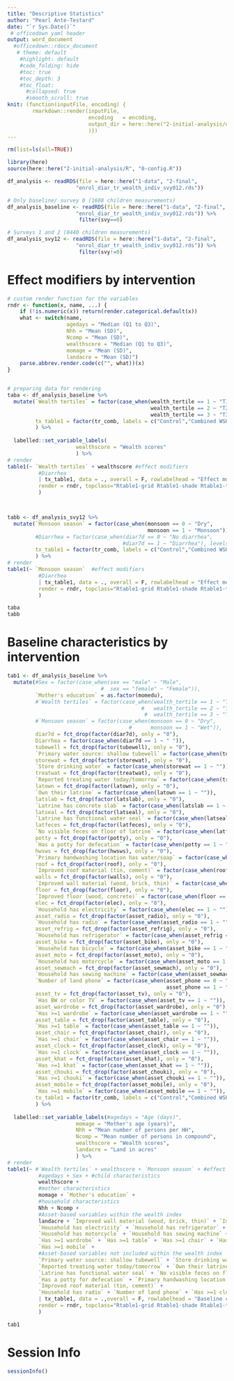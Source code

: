```yaml
---
title: "Descriptive Statistics"
author: "Pearl Ante-Testard"
date: "`r Sys.Date()`"
 # officedown yaml header
output: word_document
  #officedown::rdocx_document
   # theme: default
    #highlight: default
    #code_folding: hide
    #toc: true
    #toc_depth: 3
    #toc_float:
      #collapsed: true
      #smooth_scroll: true
knit: (function(inputFile, encoding) {
        rmarkdown::render(inputFile, 
                          encoding   = encoding, 
                          output_dir = here::here("2-initial-analysis/output")
                          )})
---
```



```r

rm(list=ls(all=TRUE))

```

```r

library(here)
source(here::here("2-initial-analysis/R", "0-config.R"))

```

```r

df_analysis <- readRDS(file = here::here("1-data", "2-final",
                      "enrol_diar_tr_wealth_indiv_svy012.rds"))

# Only baseline/ survey 0 (1608 children measurements)
df_analysis_baseline <- readRDS(file = here::here("1-data", "2-final",
                      "enrol_diar_tr_wealth_indiv_svy012.rds")) %>%
                       filter(svy==0)

# Surveys 1 and 2 (8440 children measurements)
df_analysis_svy12 <- readRDS(file = here::here("1-data", "2-final",
                      "enrol_diar_tr_wealth_indiv_svy012.rds")) %>%
                       filter(svy!=0) 

```


# Effect modifiers by intervention

```r

# custom render function for the variables
rndr <- function(x, name, ...) {
    if (!is.numeric(x)) return(render.categorical.default(x))
    what <- switch(name,
                   agedays = "Median (Q1 to Q3)",
                   Nhh = "Mean (SD)",
                   Ncomp = "Mean (SD)",
                   wealthscore = "Median (Q1 to Q3)",
                   momage = "Mean (SD)",
                   landacre = "Mean (SD)")
    parse.abbrev.render.code(c("", what))(x)
}


# preparing data for rendering
taba <- df_analysis_baseline %>%
  mutate(`Wealth tertiles` = factor(case_when(wealth_tertile == 1 ~ "T1",
                                              wealth_tertile == 2 ~ "T2",
                                              wealth_tertile == 3 ~ "T3")),
         tx_table1 = factor(tr_comb, labels = c("Control","Combined WSH + WSHN"))
         ) %>%
  
  labelled::set_variable_labels(
                      wealthscore = "Wealth scores"
                      ) %>%
# render
table1(~ `Wealth tertiles` + wealthscore #effect modifiers
          #Diarrhea
          | tx_table1, data = ., overall = F, rowlabelhead = "Effect modifiers (baseline)",
          render = rndr, topclass="Rtable1-grid Rtable1-shade Rtable1-times Rtable1-row"
          ) 



tabb <- df_analysis_svy12 %>%
  mutate(`Monsoon season` = factor(case_when(monsoon == 0 ~ "Dry",
                                             monsoon == 1 ~ "Monsoon")),
         #Diarrhea = factor(case_when(diar7d == 0 ~ "No diarrhea",
                                     #diar7d == 1 ~ "Diarrhea"), levels = c("No diarrhea", "Diarrhea")),
         tx_table1 = factor(tr_comb, labels = c("Control","Combined WSH + WSHN"))
         ) %>%
# render
table1(~ `Monsoon season`  #effect modifiers
          #Diarrhea
          | tx_table1, data = ., overall = F, rowlabelhead = "Effect modifiers (surveys 1 & 2)",
          render = rndr, topclass="Rtable1-grid Rtable1-shade Rtable1-times Rtable1-row"
          ) 

taba
tabb

```

# Baseline characteristics by intervention

```r

tab1 <- df_analysis_baseline %>%
  mutate(#Sex = factor(case_when(sex == "male" ~ "Male",
                              #  sex == "female" ~ "Female")),
         `Mother's education` = as.factor(momedu),
         #`Wealth tertiles` = factor(case_when(wealth_tertile == 1 ~ "T1",
                                           #   wealth_tertile == 2 ~ "T2",
                                            #  wealth_tertile == 3 ~ "T3")),
         #`Monsoon season` = factor(case_when(monsoon == 0 ~ "Dry",
                                       #      monsoon == 1 ~ "Wet")),
         diar7d = fct_drop(factor(diar7d), only = "0"),
         Diarrhea = factor(case_when(diar7d == 1 ~ " ")),
         tubewell = fct_drop(factor(tubewell), only = "0"),
         `Primary water source: shallow tubewell` = factor(case_when(tubewell == 1 ~ "")),
         storewat = fct_drop(factor(storewat), only = "0"),
         `Store drinking water` = factor(case_when(storewat == 1 ~ "")),
         treatwat = fct_drop(factor(treatwat), only = "0"),
         `Reported treating water today/tomorrow` = factor(case_when(treatwat == 1 ~ "")),
         latown = fct_drop(factor(latown), only = "0"),
         `Own their latrine` = factor(case_when(latown == 1 ~ "")),
         latslab = fct_drop(factor(latslab), only = "0"),
         `Latrine has concrete slab` = factor(case_when(latslab == 1 ~ "")),
         latseal = fct_drop(factor(latseal), only = "0"),
         `Latrine has functional water seal` = factor(case_when(latseal == 1 ~ "")),
         latfeces = fct_drop(factor(latfeces), only = "0"),
         `No visible feces on floor of latrine` = factor(case_when(latfeces == 1 ~ "")),
         potty = fct_drop(factor(potty), only = "0"),
         `Has a potty for defecation` = factor(case_when(potty == 1 ~ "")),
         hwsws = fct_drop(factor(hwsws), only = "0"),
         `Primary handwashing location has water/soap` = factor(case_when(hwsws ==1 ~ "")),
         roof = fct_drop(factor(roof), only = "0"),
         `Improved roof material (tin, cement)` = factor(case_when(roof == 1 ~ "")),
         walls = fct_drop(factor(walls), only = "0"),
         `Improved wall material (wood, brick, thin)` = factor(case_when(walls == 1 ~ "")),
         floor = fct_drop(factor(floor), only = "0"),
         `Improved floor (wood, concrete)` = factor(case_when(floor == 1 ~ "")),
         elec = fct_drop(factor(elec), only = "0"),
         `Household has electricity` = factor(case_when(elec == 1 ~ "")),
         asset_radio = fct_drop(factor(asset_radio), only = "0"),
         `Household has radio` = factor(case_when(asset_radio == 1 ~ "")),
         asset_refrig = fct_drop(factor(asset_refrig), only = "0"),
         `Household has refrigerator` = factor(case_when(asset_refrig == 1 ~ "")),
         asset_bike = fct_drop(factor(asset_bike), only = "0"),
         `Household has bicycle` = factor(case_when(asset_bike == 1 ~ "")),
         asset_moto = fct_drop(factor(asset_moto), only = "0"),
         `Household has motorcycle` = factor(case_when(asset_moto == 1 ~ "")),
         asset_sewmach = fct_drop(factor(asset_sewmach), only = "0"),
         `Household has sewing machine` = factor(case_when(asset_sewmach == 1 ~ "")),
         `Number of land phone` = factor(case_when(asset_phone == 0 ~ "0",
                                                   asset_phone == 1 ~ "1")),
         asset_tv = fct_drop(factor(asset_tv), only = "0"),
         `Has BW or color TV` = factor(case_when(asset_tv == 1 ~ "")),
         asset_wardrobe = fct_drop(factor(asset_wardrobe), only = "0"),
         `Has >=1 wardrobe` = factor(case_when(asset_wardrobe == 1 ~ "")),
         asset_table = fct_drop(factor(asset_table), only = "0"),
         `Has >=1 table` = factor(case_when(asset_table == 1 ~ "")),
         asset_chair = fct_drop(factor(asset_chair), only = "0"),
         `Has >=1 chair` = factor(case_when(asset_chair == 1 ~ "")),
         asset_clock = fct_drop(factor(asset_clock), only = "0"),
         `Has >=1 clock` = factor(case_when(asset_clock == 1 ~ "")),
         asset_khat = fct_drop(factor(asset_khat), only = "0"),
         `Has >=1 khat` = factor(case_when(asset_khat == 1 ~ "")),
         asset_chouki = fct_drop(factor(asset_chouki), only = "0"),
         `Has >=1 chouki` = factor(case_when(asset_chouki == 1 ~ "")),
         asset_mobile = fct_drop(factor(asset_mobile), only = "0"),
         `Has >=1 mobile` = factor(case_when(asset_mobile == 1 ~ "")),
         tx_table1 = factor(tr_comb, labels = c("Control","Combined WSH + WSHN"))
         ) %>%
  
  labelled::set_variable_labels(#agedays = "Age (days)",
                      momage = "Mother's age (years)",
                      Nhh = "Mean number of persons per HH", 
                      Ncomp = "Mean number of persons in compound",
                      wealthscore = "Wealth scores",
                      landacre = "Land in acres"
                      ) %>%
# render
table1(~ #`Wealth tertiles` + wealthscore + `Monsoon season` + #effect modifiers
          #agedays + Sex + #child characteristics
          wealthscore +
          #mother characteristics
          momage + `Mother's education` + 
          #household characteristics
          Nhh + Ncomp + 
          #Asset-based variables within the wealth index 
          landacre + `Improved wall material (wood, brick, thin)` + `Improved floor (wood, concrete)` +
          `Household has electricity` + `Household has refrigerator` + `Household has bicycle` +
          `Household has motorcycle` + `Household has sewing machine` + `Has BW or color TV` + 
          `Has >=1 wardrobe` + `Has >=1 table` + `Has >=1 chair` + `Has >=1 khat` + `Has >=1 chouki` +
          `Has >=1 mobile` +
          #Asset-based variables not included within the wealth index
          `Primary water source: shallow tubewell` + `Store drinking water` + 
          `Reported treating water today/tomorrow` + `Own their latrine` + `Latrine has concrete slab` + 
          `Latrine has functional water seal` + `No visible feces on floor of latrine` + 
          `Has a potty for defecation` + `Primary handwashing location has water/soap` + 
          `Improved roof material (tin, cement)` + 
          `Household has radio` + `Number of land phone` + `Has >=1 clock` 
          | tx_table1, data = .,overall = F, rowlabelhead = "Baseline characteristics",
          render = rndr, topclass="Rtable1-grid Rtable1-shade Rtable1-times Rtable1-row"
          ) 

tab1

```


# Session Info
```r
sessionInfo()
```

